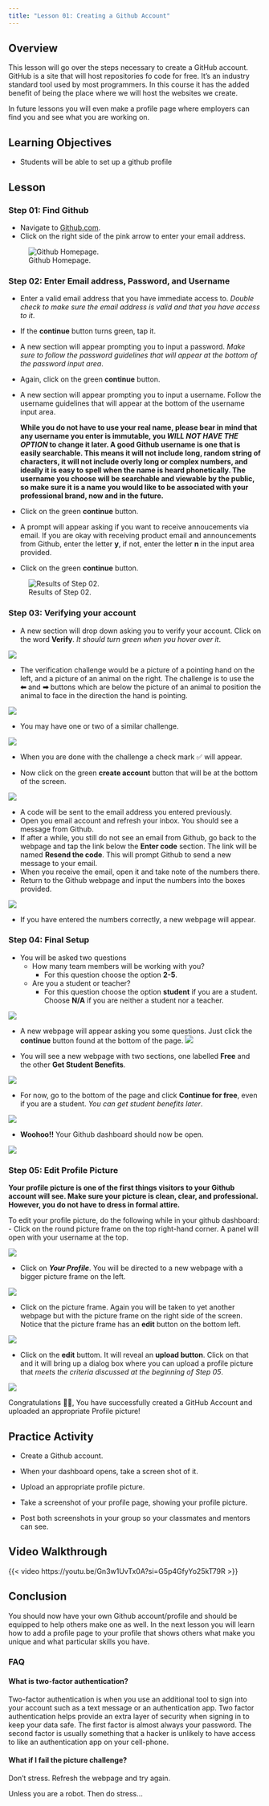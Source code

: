 ```yaml
---
title: "Lesson 01: Creating a Github Account"
---
```


## Overview

This lesson will go over the steps necessary to create a GitHub account. GitHub is a site that will host repositories fo code for free. It's an industry standard tool used by most programmers. In this course it has the added benefit of being the place where we will host the websites we create.

In future lessons you will even make a profile page where employers can find you and see what you are working on.

## Learning Objectives

-   Students will be able to set up a github profile

## Lesson

### Step 01: Find Github

-   Navigate to [Github.com](https://github.com/signup?ref_cta=Sign+up&ref_loc=header+logged+out&ref_page=%2F&source=header-home).
-   Click on the right side of the pink arrow to enter your email address.

![Github Homepage.](/images/step01.png)

### Step 02: Enter Email address, Password, and Username

-   Enter a valid email address that you have immediate access to. *Double check to make sure the email address is valid and that you have access to it*.

-   If the **continue** button turns green, tap it.

-   A new section will appear prompting you to input a password. *Make sure to follow the password guidelines that will appear at the bottom of the password input area*.

-   Again, click on the green **continue** button.

-   A new section will appear prompting you to input a username. Follow the username guidelines that will appear at the bottom of the username input area.

    **While you do not have to use your real name, please bear in mind that any username you enter is immutable, you *WILL NOT HAVE THE OPTION* to change it later. A good Github username is one that is easily searchable. This means it will not include long, random string of characters, it will not include overly long or complex numbers, and ideally it is easy to spell when the name is heard phonetically. The username you choose will be searchable and viewable by the public, so make sure it is a name you would like to be associated with your professional brand, now and in the future.**

-   Click on the green **continue** button.

-   A prompt will appear asking if you want to receive annoucements via email. If you are okay with receiving product email and announcements from Github, enter the letter **y**, if not, enter the letter **n** in the input area provided.

-   Click on the green **continue** button.

![Results of Step 02.](/images/step02.png)

### Step 03: Verifying your account

-   A new section will drop down asking you to verify your account. Click on the word **Verify**. *It should turn green when you hover over it*.

![](/images/step03-verify01.png)

-   The verification challenge would be a picture of a pointing hand on the left, and a picture of an animal on the right. The challenge is to use the **⬅** and **➡** buttons which are below the picture of an animal to position the animal to face in the direction the hand is pointing.

![](/images/step03-verify02.png)

-   You may have one or two of a similar challenge.

![](/images/step03-verify03.png)

-   When you are done with the challenge a check mark ✅ will appear.

-   Now click on the green **create account** button that will be at the bottom of the screen.

![](/images/step03-verify04.png)

-   A code will be sent to the email address you entered previously.
-   Open you email account and refresh your inbox. You should see a message from Github.
-   If after a while, you still do not see an email from Github, go back to the webpage and tap the link below the **Enter code** section. The link will be named **Resend the code**. This will prompt Github to send a new message to your email.
-   When you receive the email, open it and take note of the numbers there.
-   Return to the Github webpage and input the numbers into the boxes provided.

![](/images/step03-verify05.png)

-   If you have entered the numbers correctly, a new webpage will appear.

### Step 04: Final Setup

-   You will be asked two questions
    -   How many team members will be working with you?
        -   For this question choose the option **2-5**.
    -   Are you a student or teacher?
        -   For this question choose the option **student** if you are a student. Choose **N/A** if you are neither a student nor a teacher.

![](/images/step04-final01.png)

-   A new webpage will appear asking you some questions. Just click the **continue** button found at the bottom of the page. ![](/images/step04-final02.png)

-   You will see a new webpage with two sections, one labelled **Free** and the other **Get Student Benefits**.

![](/images/step04-final03.png)

-   For now, go to the bottom of the page and click **Continue for free**, even if you are a student. *You can get student benefits later*.

![](/images/step04-final04.png)

-   **Woohoo!!** Your Github dashboard should now be open.

![](/images/dashboard.png)

### Step 05: Edit Profile Picture

**Your profile picture is one of the first things visitors to your Github account will see. Make sure your picture is clean, clear, and professional. However, you do not have to dress in formal attire.**

To edit your profile picture, do the following while in your github dashboard: - Click on the round picture frame on the top right-hand corner. A panel will open with your username at the top.

![](/images/dashboard-profile01.png)

-   Click on ***Your Profile***. You will be directed to a new webpage with a bigger picture frame on the left.

![](/images/dashboard-profile02.png)

-   Click on the picture frame. Again you will be taken to yet another webpage but with the picture frame on the right side of the screen. Notice that the picture frame has an **edit** button on the bottom left.

![](/images/dashboard-profile03.png)

-   Click on the **edit** buttom. It will reveal an **upload button**. Click on that and it will bring up a dialog box where you can upload a profile picture that *meets the criteria discussed at the beginning of Step 05*.

![](/images/dashboard-profile04.png)

Congratulations 🎉😎, You have successfully created a GitHub Account and uploaded an appropriate Profile picture!

## Practice Activity

-   Create a Github account.

-   When your dashboard opens, take a screen shot of it.

-   Upload an appropriate profile picture.

-   Take a screenshot of your profile page, showing your profile picture.

-   Post both screenshots in your group so your classmates and mentors can see.

## Video Walkthrough

{{< video https://youtu.be/Gn3w1UvTx0A?si=G5p4GfyYo25kT79R >}}

## Conclusion

You should now have your own Github account/profile and should be equipped to help others make one as well. In the next lesson you will learn how to add a profile page to your profile that shows others what make you unique and what particular skills you have.

### FAQ

#### What is two-factor authentication?

Two-factor authentication is when you use an additional tool to sign into your account such as a text message or an authentication app. Two factor authentication helps provide an extra layer of security when signing in to keep your data safe. The first factor is almost always your password. The second factor is usually something that a hacker is unlikely to have access to like an authentication app on your cell-phone.

#### What if I fail the picture challenge?

Don't stress. Refresh the webpage and try again.

Unless you are a robot. Then do stress...
